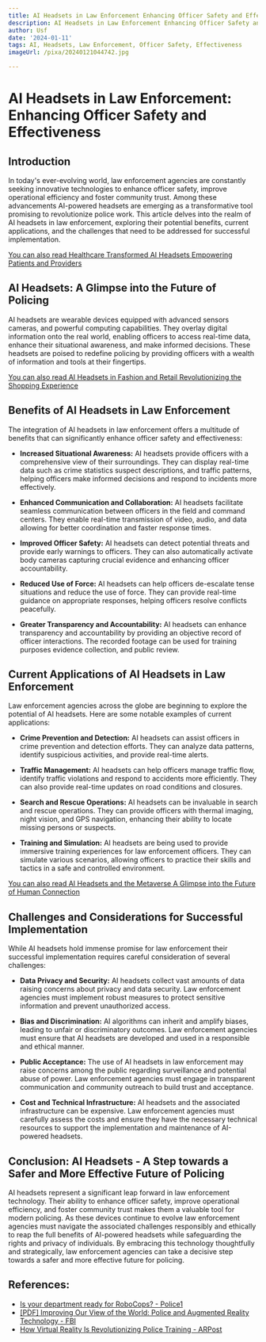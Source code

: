 ```yaml
---
title: AI Headsets in Law Enforcement Enhancing Officer Safety and Effectiveness
description: AI Headsets in Law Enforcement Enhancing Officer Safety and Effectiveness
author: Usf
date: '2024-01-11'
tags: AI, Headsets, Law Enforcement, Officer Safety, Effectiveness
imageUrl: /pixa/20240121044742.jpg

---
```

# **AI Headsets in Law Enforcement: Enhancing Officer Safety and Effectiveness**

## **Introduction**

In today's ever-evolving  world, law enforcement agencies are constantly  seeking innovative technologies  to enhance  officer  safety,  improve operational efficiency  and foster community trust. Among  these advancements AI-powered headsets are emerging as a transformative tool promising to revolutionize police work. This article delves into the realm of AI headsets in law enforcement, exploring their potential benefits, current applications,  and the challenges that need to be addressed for successful implementation.

[You can also read Healthcare Transformed AI  Headsets Empowering Patients and  Providers](Healthcare%20Transformed%20AI%20Headsets%20Empowering%20Patients%20and%20Providers)


## **AI Headsets: A Glimpse  into the Future of Policing**

AI headsets are wearable  devices equipped with advanced  sensors  cameras,  and powerful computing capabilities. They overlay digital  information onto the real world, enabling  officers to access real-time data, enhance their situational  awareness, and make informed decisions. These headsets are poised  to redefine policing by providing  officers with a wealth of information and tools at their  fingertips.

[You can also read AI  Headsets in Fashion  and Retail Revolutionizing the Shopping Experience](AI%20Headsets%20in%20Fashion%20and%20Retail%20Revolutionizing%20the%20Shopping%20Experience)


## **Benefits of AI Headsets in Law Enforcement**

The integration of AI  headsets in law enforcement offers a multitude of benefits that can significantly enhance officer  safety and effectiveness:

-  **Increased Situational Awareness:** AI headsets provide officers  with a comprehensive view of their surroundings. They can display real-time data such as crime statistics suspect  descriptions, and traffic patterns, helping officers make informed decisions and respond to incidents more effectively.


- **Enhanced Communication and  Collaboration:** AI headsets facilitate seamless communication between officers in the field and command centers. They enable real-time transmission of video, audio, and data allowing for better coordination  and faster response times.


- **Improved Officer Safety:** AI  headsets  can detect potential  threats and provide early warnings to  officers. They can also automatically activate body cameras capturing crucial evidence and enhancing officer accountability.


- **Reduced Use of Force:** AI headsets can help officers de-escalate tense situations  and reduce the use of force. They can provide real-time  guidance on appropriate responses, helping officers resolve conflicts peacefully.


- **Greater Transparency and Accountability:** AI headsets can enhance transparency and accountability by providing an objective record of officer interactions. The recorded footage can be used for training purposes evidence collection, and public review.

## **Current  Applications of AI Headsets in Law Enforcement**

Law enforcement agencies across the globe are beginning to explore the potential of AI headsets. Here are some notable examples of current applications:

- **Crime Prevention and Detection:** AI headsets can assist officers in crime prevention and detection efforts. They can  analyze data patterns, identify suspicious activities, and provide real-time alerts.


- **Traffic Management:** AI headsets can help officers manage traffic flow,  identify traffic violations and respond  to accidents more efficiently. They can also provide real-time updates on road conditions and closures.


- **Search and Rescue Operations:**  AI headsets can be invaluable in search and  rescue operations. They can provide officers with thermal  imaging, night vision, and GPS navigation, enhancing their  ability to  locate missing persons  or suspects.


- **Training and Simulation:** AI headsets are being used to provide immersive training experiences for  law enforcement officers. They  can simulate various scenarios, allowing officers to practice their skills and tactics  in a safe and  controlled environment.

[You can  also read AI Headsets  and the Metaverse A Glimpse into the Future of Human Connection](AI%20Headsets%20and%20the%20Metaverse%20A%20Glimpse%20into%20the%20Future%20of%20Human%20Connection)


## **Challenges and  Considerations for Successful Implementation**

While AI headsets hold immense  promise for law enforcement their successful implementation requires careful consideration of several challenges:

-  **Data Privacy and Security:** AI headsets collect vast amounts of data raising concerns about privacy  and data security. Law enforcement agencies must implement robust measures to protect sensitive information  and prevent unauthorized access.


- **Bias and Discrimination:** AI algorithms can inherit and amplify biases, leading to unfair or discriminatory outcomes. Law enforcement agencies must ensure  that AI headsets are developed and used  in a  responsible and  ethical manner.


- **Public Acceptance:** The use of AI headsets in law enforcement may raise concerns among the public regarding surveillance and potential  abuse of power. Law enforcement agencies must engage  in transparent communication and community outreach to build trust  and acceptance.


- **Cost and Technical Infrastructure:** AI headsets  and the  associated infrastructure  can be expensive. Law enforcement agencies must carefully assess  the costs and ensure they have the necessary technical resources to  support the implementation and maintenance of AI-powered headsets.

## **Conclusion: AI Headsets - A Step towards a Safer and More Effective  Future of  Policing**

AI headsets represent a significant leap  forward  in law enforcement technology. Their ability to  enhance officer safety,  improve operational efficiency, and foster community trust makes them a valuable tool  for modern policing. As these devices continue to evolve law enforcement agencies must navigate the  associated challenges responsibly and ethically to reap  the full benefits of AI-powered headsets while safeguarding the rights and privacy of individuals.  By embracing this technology thoughtfully and strategically, law enforcement agencies can take a decisive step towards a safer and more effective future for policing.

## References:
- [Is your department ready for RoboCops? - Police1](https://www.police1.com/technology/articles/is-your-department-ready-for-robocops-rETiDzJR4RnmWrZz/)
- [[PDF] Improving Our View of the World: Police and Augmented Reality Technology - FBI](https://www.fbi.gov/file-repository/stats-services-publications-police-augmented-reality-technology-pdf)
- [How Virtual Reality Is Revolutionizing Police Training - ARPost](https://arpost.co/2023/08/11/virtual-reality-police-training/)
